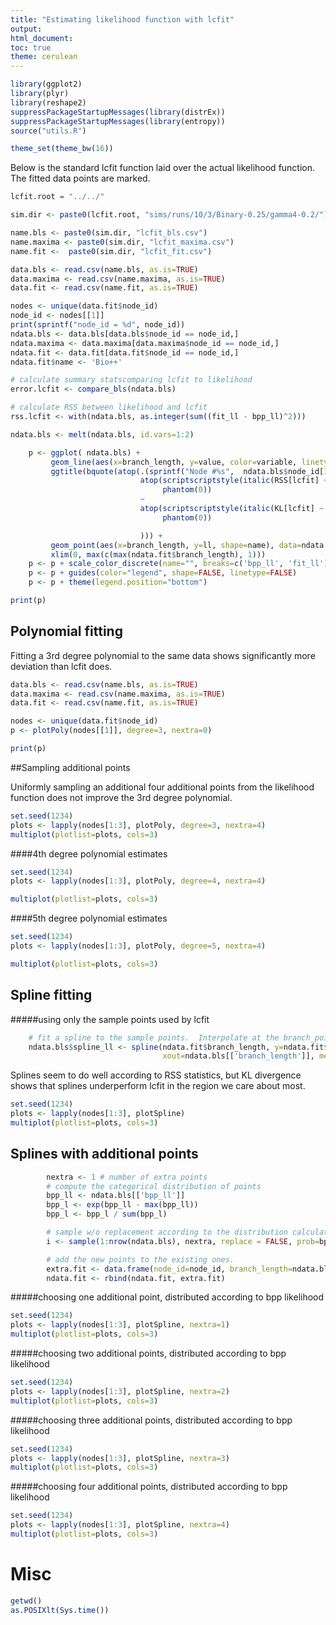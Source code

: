 ```yaml
---
title: "Estimating likelihood function with lcfit"
output:
html_document:
toc: true
theme: cerulean
---
```



```r
library(ggplot2)
library(plyr)
library(reshape2)
suppressPackageStartupMessages(library(distrEx))
suppressPackageStartupMessages(library(entropy))
source("utils.R")

theme_set(theme_bw(16))

```

Below is the standard lcfit function laid over the actual likelihood
function.  The fitted data points are marked.


```r

lcfit.root = "../../"

sim.dir <- paste0(lcfit.root, "sims/runs/10/3/Binary-0.25/gamma4-0.2/")

name.bls <- paste0(sim.dir, "lcfit_bls.csv")
name.maxima <- paste0(sim.dir, "lcfit_maxima.csv")
name.fit <-  paste0(sim.dir, "lcfit_fit.csv")

data.bls <- read.csv(name.bls, as.is=TRUE)
data.maxima <- read.csv(name.maxima, as.is=TRUE)
data.fit <- read.csv(name.fit, as.is=TRUE)

nodes <- unique(data.fit$node_id)
node_id <- nodes[[1]]
print(sprintf("node_id = %d", node_id))
ndata.bls <- data.bls[data.bls$node_id == node_id,]
ndata.maxima <- data.maxima[data.maxima$node_id == node_id,]
ndata.fit <- data.fit[data.fit$node_id == node_id,]
ndata.fit$name <- 'Bio++'

# calculate summary statscomparing lcfit to likelihood
error.lcfit <- compare_bls(ndata.bls)

# calculate RSS between likelihood and lcfit
rss.lcfit <- with(ndata.bls, as.integer(sum((fit_ll - bpp_ll)^2)))

ndata.bls <- melt(ndata.bls, id.vars=1:2)

    p <- ggplot( ndata.bls) +
         geom_line(aes(x=branch_length, y=value, color=variable, linetype=variable), data=ndata.bls) +
         ggtitle(bquote(atop(.(sprintf("Node #%s",  ndata.bls$node_id[1])),
                             atop(scriptscriptstyle(italic(RSS[lcfit] ~ "=" ~ .(rss.lcfit))),
                                  phantom(0))
                             ~
                             atop(scriptscriptstyle(italic(KL[lcfit] ~ "=" ~ .(sprintf("%.3f",error.lcfit$kl)))),
                                  phantom(0))

                             ))) +
         geom_point(aes(x=branch_length, y=ll, shape=name), data=ndata.fit) +
         xlim(0, max(c(max(ndata.fit$branch_length), 1)))
    p <- p + scale_color_discrete(name="", breaks=c('bpp_ll', 'fit_ll'), labels=c('Bio++', 'lcfit')) 
    p <- p + guides(color="legend", shape=FALSE, linetype=FALSE) 
    p <- p + theme(legend.position="bottom")

print(p)

```

## Polynomial fitting 

Fitting a 3rd degree polynomial to the same data shows significantly
more deviation than lcfit does.

```r

data.bls <- read.csv(name.bls, as.is=TRUE)
data.maxima <- read.csv(name.maxima, as.is=TRUE)
data.fit <- read.csv(name.fit, as.is=TRUE)

nodes <- unique(data.fit$node_id)
p <- plotPoly(nodes[[1]], degree=3, nextra=0)

print(p)
```

##Sampling additional points 

Uniformly sampling an additional four additional points from the likelihood function does not improve the 3rd degree polynomial.


```r
set.seed(1234)
plots <- lapply(nodes[1:3], plotPoly, degree=3, nextra=4)
multiplot(plotlist=plots, cols=3)

```

####4th degree polynomial estimates


```r
set.seed(1234)
plots <- lapply(nodes[1:3], plotPoly, degree=4, nextra=4)

multiplot(plotlist=plots, cols=3)

```

####5th degree polynomial estimates

```r
set.seed(1234)
plots <- lapply(nodes[1:3], plotPoly, degree=5, nextra=4)

multiplot(plotlist=plots, cols=3)
```

## Spline fitting
#####using only the sample points used by lcfit

```r
    # fit a spline to the sample points.  Interpolate at the branch_point values used for lcfit_ll.
    ndata.bls$spline_ll <- spline(ndata.fit$branch_length, y=ndata.fit$ll,
                                  xout=ndata.bls[['branch_length']], method = "natural")[[2]]


```

Splines seem to do well according to RSS statistics, but 
KL divergence shows that splines underperform lcfit in the region we
care about most.

```r
set.seed(1234)
plots <- lapply(nodes[1:3], plotSpline)
multiplot(plotlist=plots, cols=3)

```

## Splines with additional points

```r
        nextra <- 1 # number of extra points
        # compute the categorical distribution of points
        bpp_ll <- ndata.bls[['bpp_ll']]
        bpp_l <- exp(bpp_ll - max(bpp_ll))
        bpp_l <- bpp_l / sum(bpp_l)

        # sample w/o replacement according to the distribution calculated above
        i <- sample(1:nrow(ndata.bls), nextra, replace = FALSE, prob=bpp_l)

        # add the new points to the existing ones.
        extra.fit <- data.frame(node_id=node_id, branch_length=ndata.bls[i,"branch_length"], ll=ndata.bls[i,"bpp_ll"], name="extra")
        ndata.fit <- rbind(ndata.fit, extra.fit)
```

#####choosing one additional point, distributed according to bpp likelihood


```r
set.seed(1234)
plots <- lapply(nodes[1:3], plotSpline, nextra=1)
multiplot(plotlist=plots, cols=3)

```

#####choosing two additional points, distributed according to bpp likelihood




```r
set.seed(1234)
plots <- lapply(nodes[1:3], plotSpline, nextra=2)
multiplot(plotlist=plots, cols=3)

```

#####choosing three additional points, distributed according to bpp likelihood

```r
set.seed(1234)
plots <- lapply(nodes[1:3], plotSpline, nextra=3)
multiplot(plotlist=plots, cols=3)

```

#####choosing four additional points, distributed according to bpp likelihood

```r
set.seed(1234)
plots <- lapply(nodes[1:3], plotSpline, nextra=4)
multiplot(plotlist=plots, cols=3)

```


# Misc
```r
getwd()
as.POSIXlt(Sys.time())
```
